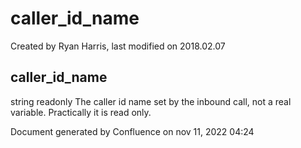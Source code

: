 
# caller_id_name 

 Created by  Ryan Harris, last modified on 2018.02.07

## caller_id_name

string readonly The caller id name set by the inbound call, not a real variable. Practically it is read only.

Document generated by Confluence on nov 11, 2022 04:24

